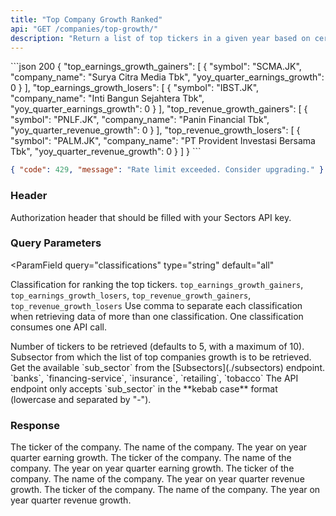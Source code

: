 ```yaml
---
title: "Top Company Growth Ranked"
api: "GET /companies/top-growth/"
description: "Return a list of top tickers in a given year based on certain classification (top company earning growth gainers/ losers and top company revenue growth gainers/ losers)"
---
```


<ResponseExample>
```json 200
{
  "top_earnings_growth_gainers": [
    {
      "symbol": "SCMA.JK",
      "company_name": "Surya Citra Media Tbk",
      "yoy_quarter_earnings_growth": 0
    }
  ],
  "top_earnings_growth_losers": [
    {
      "symbol": "IBST.JK",
      "company_name": "Inti Bangun Sejahtera Tbk",
      "yoy_quarter_earnings_growth": 0
    }
  ],
  "top_revenue_growth_gainers": [
    {
      "symbol": "PNLF.JK",
      "company_name": "Panin Financial Tbk",
      "yoy_quarter_revenue_growth": 0
    }
  ],
  "top_revenue_growth_losers": [
    {
      "symbol": "PALM.JK",
      "company_name": "PT Provident Investasi Bersama Tbk",
      "yoy_quarter_revenue_growth": 0
    }
  ]
}
```

```json 429
{ "code": 429, "message": "Rate limit exceeded. Consider upgrading." }
```

</ResponseExample>

### Header

<ParamField header="Authorization" type="string" required>
  Authorization header that should be filled with your Sectors API key.
</ParamField>

### Query Parameters

<ParamField
  query="classifications"
  type="string"
  default="all"
>
  Classification for ranking the top tickers.
  <AccordionGroup>
    <Accordion title="Available classifications">
      `top_earnings_growth_gainers`, `top_earnings_growth_losers`, `top_revenue_growth_gainers`, `top_revenue_growth_losers`
    </Accordion>
    <Accordion title="Format">
      Use comma to separate each classification when retrieving data of more
      than one classification.
    </Accordion>
    <Accordion title="API call consumption">
      One classification consumes one API call.
    </Accordion>
  </AccordionGroup>
</ParamField>

<ParamField query="n_stock" type="integer" default="5">
  Number of tickers to be retrieved (defaults to 5, with a maximum of 10).
</ParamField>

<ParamField query="sub_sector" type="string">
  Subsector from which the list of top companies growth is to be retrieved.
  <AccordionGroup>
    <Accordion title="Get the available sub_sector">
      Get the available `sub_sector` from the [Subsectors](./subsectors)
      endpoint.
    </Accordion>
    <Accordion title="Examples of the sub_sector">
      `banks`, `financing-service`, `insurance`, `retailing`, `tobacco`
    </Accordion>
    <Accordion title="Format">
      The API endpoint only accepts `sub_sector` in the **kebab case** format
      (lowercase and separated by "-").
    </Accordion>
  </AccordionGroup>
</ParamField>

### Response

<ResponseField name="top_earnings_growth_gainers" type="EarningGrowthData[]">
  <Expandable title="properties">
    <ResponseField name="EarningGrowthData.symbol" type="string" required>
      The ticker of the company.
    </ResponseField>
    <ResponseField name="EarningGrowthData.company_name" type="string" required>
      The name of the company.
    </ResponseField>
    <ResponseField
      name="EarningGrowthData.yoy_quarter_earnings_growth"
      type="float"
      required
    >
      The year on year quarter earning growth.
    </ResponseField>
  </Expandable>
</ResponseField>

<ResponseField name="top_earnings_growth_losers" type="EarningGrowthData[]">
  <Expandable title="properties">
    <ResponseField name="EarningGrowthData.symbol" type="string" required>
      The ticker of the company.
    </ResponseField>
    <ResponseField name="EarningGrowthData.company_name" type="string" required>
      The name of the company.
    </ResponseField>
    <ResponseField
      name="EarningGrowthData.yoy_quarter_earnings_growth"
      type="float"
      required
    >
      The year on year quarter earning growth.
    </ResponseField>
  </Expandable>
</ResponseField>

<ResponseField name="top_revenue_growth_gainers" type="RevenueGrowthData[]">
  <Expandable title="properties">
    <ResponseField name="RevenueGrowthData.symbol" type="string" required>
      The ticker of the company.
    </ResponseField>
    <ResponseField name="RevenueGrowthData.company_name" type="string" required>
      The name of the company.
    </ResponseField>
    <ResponseField name="RevenueGrowthData.yoy_quarter_revenue_growth" type="float" required>
      The year on year quarter revenue growth.
    </ResponseField>
  </Expandable>
</ResponseField>

<ResponseField name="top_revenue_growth_losers" type="RevenueGrowthData[]">
  <Expandable title="properties">
    <ResponseField name="RevenueGrowthData.symbol" type="string" required>
      The ticker of the company.
    </ResponseField>
    <ResponseField name="RevenueGrowthData.company_name" type="string" required>
      The name of the company.
    </ResponseField>
    <ResponseField name="RevenueGrowthData.yoy_quarter_revenue_growth" type="float" required>
      The year on year quarter revenue growth.
    </ResponseField>
  </Expandable>
</ResponseField>

